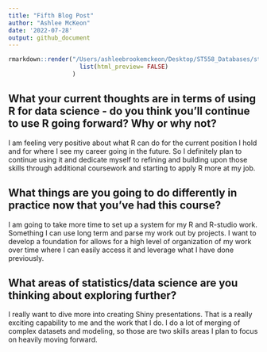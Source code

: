 ```yaml
---
title: "Fifth Blog Post"
author: "Ashlee McKeon"
date: '2022-07-28' 
output: github_document
---
```


```r
rmarkdown::render("/Users/ashleebrookemckeon/Desktop/ST558_Databases/st558/_Rmd/FifthBlogPost.Rmd", output_format = "github_document", output_dir = "/Users/ashleebrookemckeon/Desktop/ST558_Databases/st558/_posts", output_options =
                    list(html_preview= FALSE)
                  )
```

## What your current thoughts are in terms of using R for data science - do you think you'll continue to use R going forward?  Why or why not?

I am feeling very positive about what R can do for the current position I hold and for where I see my career going in the future. So I definitely plan to continue using it and dedicate myself to refining and building upon those skills through additional coursework and starting to apply R more at my job. 

## What things are you going to do differently in practice now that you've had this course?

I am going to take more time to set up a system for my R and R-studio work. Something I can use long term and parse my work out by projects. I want to develop a foundation for allows for a high level of organization of my work over time where I can easily access it and leverage what I have done previously. 

## What areas of statistics/data science are you thinking about exploring further?

I really want to dive more into creating Shiny presentations. That is a really exciting capability to me and the work that I do. I do a lot of merging of complex datasets and modeling, so those are two skills areas I plan to focus on heavily moving forward. 

